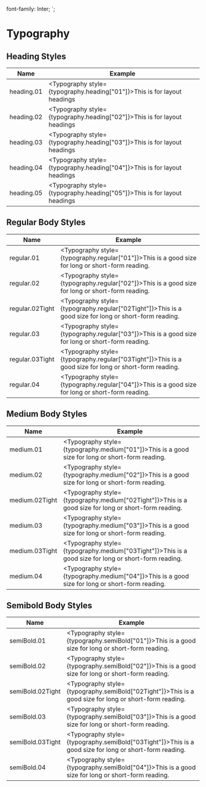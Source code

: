 
  font-family: Inter;
`;

<Meta title="Design system/Typography" />

# Typography

## Heading Styles

| Name       | Example                                                                               |
| ---------- | ------------------------------------------------------------------------------------- |
| heading.01 | <Typography style={typography.heading["01"]}>This is for layout headings</Typography> |
| heading.02 | <Typography style={typography.heading["02"]}>This is for layout headings</Typography> |
| heading.03 | <Typography style={typography.heading["03"]}>This is for layout headings</Typography> |
| heading.04 | <Typography style={typography.heading["04"]}>This is for layout headings</Typography> |
| heading.05 | <Typography style={typography.heading["05"]}>This is for layout headings</Typography> |

## Regular Body Styles

| Name            | Example                                                                                                            |
| --------------- | ------------------------------------------------------------------------------------------------------------------ |
| regular.01      | <Typography style={typography.regular["01"]}>This is a good size for long or short-form reading.</Typography>      |
| regular.02      | <Typography style={typography.regular["02"]}>This is a good size for long or short-form reading.</Typography>      |
| regular.02Tight | <Typography style={typography.regular["02Tight"]}>This is a good size for long or short-form reading.</Typography> |
| regular.03      | <Typography style={typography.regular["03"]}>This is a good size for long or short-form reading.</Typography>      |
| regular.03Tight | <Typography style={typography.regular["03Tight"]}>This is a good size for long or short-form reading.</Typography> |
| regular.04      | <Typography style={typography.regular["04"]}>This is a good size for long or short-form reading.</Typography>      |

## Medium Body Styles

| Name           | Example                                                                                                           |
| -------------- | ----------------------------------------------------------------------------------------------------------------- |
| medium.01      | <Typography style={typography.medium["01"]}>This is a good size for long or short-form reading.</Typography>      |
| medium.02      | <Typography style={typography.medium["02"]}>This is a good size for long or short-form reading.</Typography>      |
| medium.02Tight | <Typography style={typography.medium["02Tight"]}>This is a good size for long or short-form reading.</Typography> |
| medium.03      | <Typography style={typography.medium["03"]}>This is a good size for long or short-form reading.</Typography>      |
| medium.03Tight | <Typography style={typography.medium["03Tight"]}>This is a good size for long or short-form reading.</Typography> |
| medium.04      | <Typography style={typography.medium["04"]}>This is a good size for long or short-form reading.</Typography>      |

## Semibold Body Styles

| Name             | Example                                                                                                             |
| ---------------- | ------------------------------------------------------------------------------------------------------------------- |
| semiBold.01      | <Typography style={typography.semiBold["01"]}>This is a good size for long or short-form reading.</Typography>      |
| semiBold.02      | <Typography style={typography.semiBold["02"]}>This is a good size for long or short-form reading.</Typography>      |
| semiBold.02Tight | <Typography style={typography.semiBold["02Tight"]}>This is a good size for long or short-form reading.</Typography> |
| semiBold.03      | <Typography style={typography.semiBold["03"]}>This is a good size for long or short-form reading.</Typography>      |
| semiBold.03Tight | <Typography style={typography.semiBold["03Tight"]}>This is a good size for long or short-form reading.</Typography> |
| semiBold.04      | <Typography style={typography.semiBold["04"]}>This is a good size for long or short-form reading.</Typography>      |
